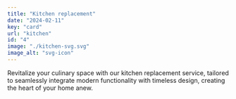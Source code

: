 ```yaml
---
title: "Kitchen replacement"
date: "2024-02-11"
key: "card"
url: "kitchen"
id: "4"
image: "./kitchen-svg.svg"
image_alt: "svg-icon"
---
```


Revitalize your culinary space with our kitchen replacement service, tailored to seamlessly integrate modern functionality with timeless design, creating the heart of your home anew.